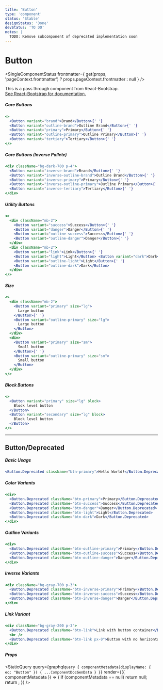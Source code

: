 ```yaml
---
title: 'Button'
type: 'component'
status: 'Stable'
designStatus: 'Done'
devStatus: 'TO DO'
notes: |
  TODO: Remove subcomponent of deprecated implementation soon
---
```



# Button

<SingleComponentStatus
  frontmatter={
    get(props, 'pageContext.frontmatter') ? props.pageContext.frontmatter : null
  }
/>

<p style={{ fontSize: '1.5em' }}>
  This is a pass through component from React-Bootstrap.<br/>
  <a href="https://react-bootstrap.github.io/components/button/" target="_blank" rel="noopener noreferrer">
    See React-Bootstrap for documentation.
  </a>
</p>

##### Core Buttons
```jsx live
<>
  <Button variant="brand">Brand</Button>{' '}
  <Button variant="outline-brand">Outline Brand</Button>{' '}
  <Button variant="primary">Primary</Button>{' '}
  <Button variant="outline-primary">Outline Primary</Button>{' '}
  <Button variant="tertiary">Tertiary</Button>{' '}
</>
```
##### Core Buttons (Inverse Pallete)
```jsx live
<div className="bg-dark-700 p-4">
  <Button variant="inverse-brand">Brand</Button>{' '}
  <Button variant="inverse-outline-brand">Outline Brand</Button>{' '}
  <Button variant="inverse-primary">Primary</Button>{' '}
  <Button variant="inverse-outline-primary">Outline Primary</Button>{' '}
  <Button variant="inverse-tertiary">Tertiary</Button>{' '}
</div>
```

##### Utility Buttons
```jsx live
<>
  <div className="mb-2">
    <Button variant="success">Success</Button>{' '}
    <Button variant="danger">Danger</Button>{' '}
    <Button variant="outline-success">Success</Button>{' '}
    <Button variant="outline-danger">Danger</Button>{' '}
  </div>
  <div className="mb-2">
    <Button variant="link">Link</Button>{' '}
    <Button variant="light">Light</Button> <Button variant="dark">Dark</Button>{' '}
    <Button variant="outline-light">Light</Button>{' '}
    <Button variant="outline-dark">Dark</Button>
  </div>
</>
```

##### Size

```jsx live
<>
  <div className="mb-2">
    <Button variant="primary" size="lg">
      Large button
    </Button>{' '}
    <Button variant="outline-primary" size="lg">
      Large button
    </Button>
  </div>
  <div>
    <Button variant="primary" size="sm">
      Small button
    </Button>{' '}
    <Button variant="outline-primary" size="sm">
      Small button
    </Button>
  </div>
</>
```

##### Block Buttons

```jsx live
<>
  <Button variant="primary" size="lg" block>
    Block level button
  </Button>
  <Button variant="secondary" size="lg" block>
    Block level button
  </Button>
</>
```

***

## Button/Deprecated

##### Basic Usage

```jsx live
<Button.Deprecated className="btn-primary">Hello World!</Button.Deprecated>
```

##### Color Variants

```jsx live
<div>
  <Button.Deprecated className="btn-primary">Primary</Button.Deprecated>
  <Button.Deprecated className="btn-success">Success</Button.Deprecated>
  <Button.Deprecated className="btn-danger">Danger</Button.Deprecated>
  <Button.Deprecated className="btn-light">Light</Button.Deprecated>
  <Button.Deprecated className="btn-dark">Dark</Button.Deprecated>
</div>
```

##### Outline Variants

```jsx live
<div>
  <Button.Deprecated className="btn-outline-primary">Primary</Button.Deprecated>
  <Button.Deprecated className="btn-outline-success">Success</Button.Deprecated>
  <Button.Deprecated className="btn-outline-danger">Danger</Button.Deprecated>
</div>
```

##### Inverse Variants

```jsx live
<div className="bg-gray-700 p-3">
  <Button.Deprecated className="btn-inverse-primary">Primary</Button.Deprecated>
  <Button.Deprecated className="btn-inverse-success">Success</Button.Deprecated>
  <Button.Deprecated className="btn-inverse-danger">Danger</Button.Deprecated>
</div>
```

##### Link Variant

```jsx live
<div className="bg-gray-200 p-3">
  <Button.Deprecated className="btn-link">Link with button container</Button.Deprecated>
  <br />
  <Button.Deprecated className="btn-link px-0">Button with no horizontal padding</Button.Deprecated>
</div>
```

##### Props

<StaticQuery
  query={graphql`
    query {
      componentMetadata(displayName: { eq: "Button" }) {
        ...ComponentDocGenData
      }
    }
  `}
  render={({ componentMetadata }) => {
    if (componentMetadata == null) return null;
    return <PropsTable propMetaData={componentMetadata.props} />;
  }}
/>
